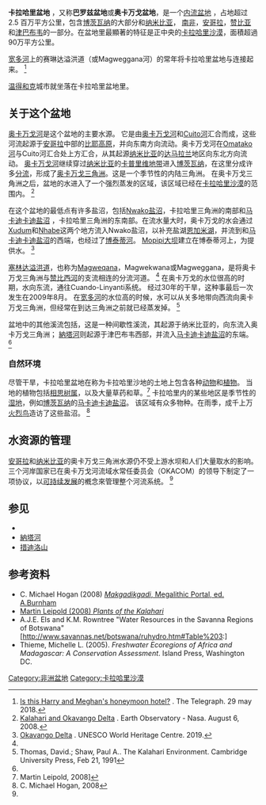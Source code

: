 '''卡拉哈里盆地''' ，又称'''巴罗兹盆地'''或'''奥卡万戈盆地'''，是一个[[内流盆地|内流盆地]] ，占地超过 2.5 百万平方公里，包含[[博茨瓦纳|博茨瓦纳]]的大部分和[[纳米比亚|纳米比亚]]， [[南非|南非]]，[[安哥拉|安哥拉]]，[[赞比亚|赞比亚]]和[[津巴布韦|津巴布韦]]的一部分。在盆地里最顯著的特征是正中央的[[卡拉哈里沙漠|卡拉哈里沙漠]]，面積超過90万平方公里。

[[宽多河|宽多河]]上的赛琳达溢洪道（或Magweggana河）的常年{{le|河分叉|River bifurcation}}将卡拉哈里盆地与{{le|赞比西盆地|Zambezi basin}}连接起来。 <ref name="Telegraph">[https://www.telegraph.co.uk/travel/destinations/africa/galleries/prince-harry-and-meghan-markle-honeymoon-botswana/selinda-spillway/ Is this Harry and Meghan's honeymoon hotel?] {{Wayback|url=https://www.telegraph.co.uk/travel/destinations/africa/galleries/prince-harry-and-meghan-markle-honeymoon-botswana/selinda-spillway/ |date=20200612111924 }}. The Telegraph. 29 may 2018.</ref>

[[温得和克|温得和克]]城市就坐落在卡拉哈里盆地里。

==关于这个盆地==
[[奥卡万戈河|奥卡万戈河]]是这个盆地的主要水源。 它是由[[奥卡万戈河|奥卡万戈河]]和[[Cuito河|Cuito河]]汇合而成，这些河流起源于[[安哥拉|安哥拉]]中部的[[比耶高原|比耶高原]]，并向东南方向流动。奥卡万戈河在[[Omatako河|Omatako河]]与Cuito河汇合处上方汇合，从其起源[[纳米比亚|纳米比亚]]的[[达马拉兰|达马拉兰]]地区向东北方向流动。 [[奥卡万戈河|奥卡万戈河]]继续穿过[[纳米比亚|纳米比亚]]的[[卡普里维地带|卡普里维地带]]进入[[博茨瓦纳|博茨瓦纳]]，在这里分成许多[[分流_(水文学)|分流]]，形成了[[奥卡万戈三角洲|奥卡万戈三角洲]]。这是一个季节性的内陆三角洲{{le|水淹草原|flooded grassland}}。 在奥卡万戈三角洲之后，盆地的水进入了一个强烈蒸发的区域，该区域已经在[[卡拉哈里沙漠|卡拉哈里沙漠]]的范围内。 <ref>[https://earthobservatory.nasa.gov/images/38367/kalahari-and-okavango-delta Kalahari and Okavango Delta] {{Wayback|url=https://earthobservatory.nasa.gov/images/38367/kalahari-and-okavango-delta |date=20201127013700 }}. Earth Observatory - Nasa. August 6, 2008.</ref>

在这个盆地的最低点有许多盐沼，包括[[Nwako盐沼|Nwako盐沼]]，卡拉哈里三角洲的南部和[[马卡迪卡迪盐沼|马卡迪卡迪盐沼]] ，卡拉哈里三角洲的东南部。在流水量大时，奥卡万戈的水会通过[[Xudum|Xudum]]和[[Nhabe|Nhabe]]这两个地方流入Nwako盐沼，以补充盐湖[[恩加米湖|恩加米湖]]，并流到{{le|Xau湖|Lake Xau}}和[[马卡迪卡迪盐沼|马卡迪卡迪盐沼]]的西端，也经过了[[博泰蒂河|博泰蒂河]]。 [[Mopipi大坝|Mopipi大坝]]建立在博泰蒂河上，为{{le|Orapa钻石矿脉|Orapa diamond mine}}提供水。 <ref name="UNESCO">[https://whc.unesco.org/en/list/1432/ Okavango Delta] {{Wayback|url=https://whc.unesco.org/en/list/1432/ |date=20210225012548 }}. UNESCO World Heritage Centre. 2019.</ref>

[[塞林达溢洪道|塞林达溢洪道]]，也称为[[Magweqana|Magweqana]]，Magwekwana或Magweggana，是将奥卡万戈三角洲与[[赞比西河|赞比西河]]的支流相连的分流河道。 <ref name="Telegraph"/> 在奥卡万戈的水位很高的时期，水向东流，通往Cuando-Linyanti系统。 经过30年的干旱，这种事最后一次发生在2009年8月。 在[[宽多河|宽多河]]的水位高的时候，水可以从关多地带向西流向奥卡万戈三角洲，但经常在到达三角洲之前就已经蒸发掉。 <ref name="Thomas Shaw">Thomas, David.; Shaw, Paul A.. The Kalahari Environment. Cambridge University Press, Feb 21, 1991</ref>

盆地中的其他溪流包括{{le|Eiseb}}，这是一种间歇性溪流，其起源于纳米比亚的{{le|赫雷罗兰|Herreroland}}，向东流入奥卡万戈三角洲； [[納塔河|納塔河]]则起源于津巴布韦西部，并流入[[马卡迪卡迪盐沼|马卡迪卡迪盐沼]]的东端。 <ref name="Thomas Shaw"/>

===自然环境===
尽管干旱，卡拉哈里盆地在称为卡拉哈里沙地的土地上包含各种[[动物|动物]]和[[植物|植物]]。 当地的植物包括[[相思树属|相思树属]]，{{le|Guibourtia coleosperma||非洲玫瑰木}}以及大量草药和草。<ref>Martin Leipold, 2008]</ref> 卡拉哈里内的某些地区是季节性的[[湿地|湿地]]，例如[[博茨瓦纳|博茨瓦纳]]的[[马卡迪卡迪盐沼|马卡迪卡迪盐沼]]。 该区域有众多{{le|嗜盐|halophilic}}物种。在雨季，成千上万[[火烈鸟|火烈鸟]]造访了这些盐沼。 <ref>C. Michael Hogan, 2008</ref>

==水资源的管理==
[[安哥拉|安哥拉]]和[[纳米比亚|纳米比亚]]的奥卡万戈三角洲水源仍不受上游水坝和人们大量取水的影响。三个河岸国家已在奥卡万戈河流域水常任委员会（OKACOM）的领导下制定了一项协议，以[[可持续发展|可持续发展]]的槪念來管理整个河流系统。 <ref name="UNESCO"/>

==参见==
* {{le|恩克塞盐沼|Nxai Pan}}
* [[納塔河|納塔河]]
* [[措迪洛山|措迪洛山]]

==参考资料==
* C. Michael Hogan (2008) [http://www.megalithic.co.uk/article.php?sid=22373&mode=&order=0 ''Makgadikgadi'', Megalithic Portal, ed. A.Burnham]{{Wayback|url=http://www.megalithic.co.uk/article.php?sid=22373&mode=&order=0 |date=20110508185747 }}
* [https://web.archive.org/web/20080508141922/http://www.plants-of-the-kalahari.net.ms/ Martin Leipold (2008) ''Plants of the Kalahari'']
* A.J.E. Els and K.M. Rowntree "Water Resources in the Savanna Regions of Botswana" [http://www.savannas.net/botswana/ruhydro.htm#Table%203:] {{Wayback|url=http://www.savannas.net/botswana/ruhydro.htm#Table%203: |date=20110728090347 }}
* Thieme, Michelle L. (2005). ''Freshwater Ecoregions of Africa and Madagascar: A Conservation Assessment''. Island Press, Washington DC.


{{reflist}}

{{coord|23|S|21|E|type:landmark_dim:1000000|display=title}}

[[Category:非洲盆地|Category:非洲盆地]]
[[Category:卡拉哈里沙漠|Category:卡拉哈里沙漠]]